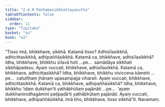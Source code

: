 ```yaml
---
title: "2.4.9 Paṭhamasikkhattayasutta"
tableOfContents: false
sidebar:
  order: 11
type: "tipitaka"
basket: "su"
book: "a3"
---
```



<DynamicBreadcrumb />

<Division number="90" book="a3">

<Paragraph number="762" book="a3">
“Tisso imā, bhikkhave, sikkhā. Katamā tisso? Adhisīlasikkhā, adhicittasikkhā, adhipaññāsikkhā.
</Paragraph>

<Paragraph number="763" book="a3">
Katamā ca, bhikkhave, adhisīlasikkhā? Idha, bhikkhave, bhikkhu sīlavā hoti …pe…  samādāya sikkhati sikkhāpadesu. Ayaṃ vuccati, bhikkhave, adhisīlasikkhā.
</Paragraph>

<Paragraph number="764" book="a3">
Katamā ca, bhikkhave, adhicittasikkhā? Idha, bhikkhave, bhikkhu vivicceva kāmehi …pe…  catutthaṃ jhānaṃ upasampajja viharati. Ayaṃ vuccati, bhikkhave, adhicittasikkhā.
</Paragraph>

<Paragraph number="765" book="a3">
Katamā ca, bhikkhave, adhipaññāsikkhā? Idha, bhikkhave, bhikkhu ‘idaṃ dukkhan’ti yathābhūtaṃ pajānāti …pe…  ‘ayaṃ dukkhanirodhagāminī paṭipadā’ti yathābhūtaṃ pajānāti. Ayaṃ vuccati, bhikkhave, adhipaññāsikkhā. Imā kho, bhikkhave, tisso sikkhā”ti.

</Paragraph>
</Division>

<Paragraph number="766" type="center" book="a3">
Navamaṃ.
</Paragraph>